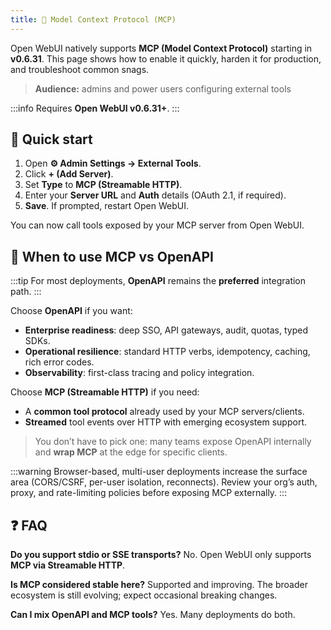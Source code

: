 ```yaml
---
title: 🔌 Model Context Protocol (MCP)
---
```


Open WebUI natively supports **MCP (Model Context Protocol)** starting in **v0.6.31**. This page shows how to enable it quickly, harden it for production, and troubleshoot common snags.

> **Audience:** admins and power users configuring external tools

:::info 
Requires **Open WebUI v0.6.31+**.
:::

## 🚀 Quick start 

1. Open **⚙️ Admin Settings → External Tools**.
2. Click **+ (Add Server)**.
3. Set **Type** to **MCP (Streamable HTTP)**.
4. Enter your **Server URL** and **Auth** details (OAuth 2.1, if required).
5. **Save**. If prompted, restart Open WebUI.

You can now call tools exposed by your MCP server from Open WebUI.

## 🧭 When to use MCP vs OpenAPI

:::tip 
For most deployments, **OpenAPI** remains the **preferred** integration path.
:::

Choose **OpenAPI** if you want:

* **Enterprise readiness**: deep SSO, API gateways, audit, quotas, typed SDKs.
* **Operational resilience**: standard HTTP verbs, idempotency, caching, rich error codes.
* **Observability**: first-class tracing and policy integration.

Choose **MCP (Streamable HTTP)** if you need:

* A **common tool protocol** already used by your MCP servers/clients.
* **Streamed** tool events over HTTP with emerging ecosystem support.

> You don’t have to pick one: many teams expose OpenAPI internally and **wrap MCP** at the edge for specific clients.

:::warning
Browser-based, multi-user deployments increase the surface area (CORS/CSRF, per-user isolation, reconnects). Review your org’s auth, proxy, and rate-limiting policies before exposing MCP externally.
:::

## ❓ FAQ

**Do you support stdio or SSE transports?**
No. Open WebUI only supports **MCP via Streamable HTTP**.

**Is MCP considered stable here?**
Supported and improving. The broader ecosystem is still evolving; expect occasional breaking changes.

**Can I mix OpenAPI and MCP tools?**
Yes. Many deployments do both.